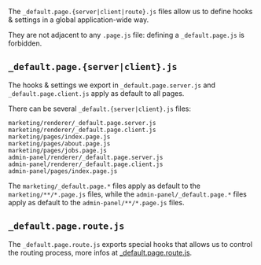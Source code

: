 The `_default.page.{server|client|route}.js` files allow us to define hooks & settings in a global application-wide way.

They are not adjacent to any `.page.js` file: defining a `_default.page.js` is forbidden.

## `_default.page.{server|client}.js`

The hooks & settings we export in `_default.page.server.js` and `_default.page.client.js` apply as default to all pages.

There can be several `_default.{server|client}.js` files:

```
marketing/renderer/_default.page.server.js
marketing/renderer/_default.page.client.js
marketing/pages/index.page.js
marketing/pages/about.page.js
marketing/pages/jobs.page.js
admin-panel/renderer/_default.page.server.js
admin-panel/renderer/_default.page.client.js
admin-panel/pages/index.page.js
```

The `marketing/_default.page.*` files apply as default to the `marketing/**/*.page.js` files, while
the `admin-panel/_default.page.*` files apply as default to the `admin-panel/**/*.page.js` files.

## `_default.page.route.js`

The `_default.page.route.js` exports special hooks that allows us to control the routing process, more infos at [_default.page.route.js](/_default.page.route.js).
